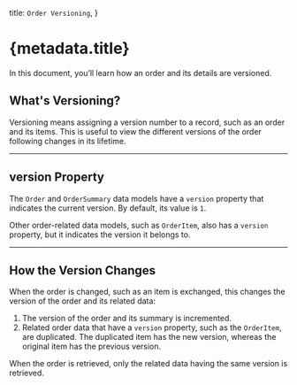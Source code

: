   title: `Order Versioning`,
}

# {metadata.title}

In this document, you’ll learn how an order and its details are versioned.

## What's Versioning?

Versioning means assigning a version number to a record, such as an order and its items. This is useful to view the different versions of the order following changes in its lifetime.

---

## version Property

The `Order` and `OrderSummary` data models have a `version` property that indicates the current version. By default, its value is `1`.

Other order-related data models, such as `OrderItem`, also has a `version` property, but it indicates the version it belongs to.

---

## How the Version Changes

When the order is changed, such as an item is exchanged, this changes the version of the order and its related data:

1. The version of the order and its summary is incremented.
2. Related order data that have a `version` property, such as the `OrderItem`, are duplicated. The duplicated item has the new version, whereas the original item has the previous version.

When the order is retrieved, only the related data having the same version is retrieved.
